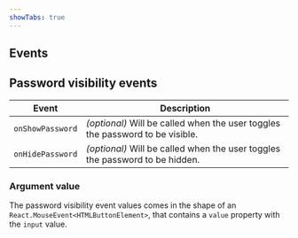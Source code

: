 ```yaml
---
showTabs: true
---
```



## Events

<PropertiesTable props={fieldEvents} />

## Password visibility events

| Event            | Description                                                                   |
| ---------------- | ----------------------------------------------------------------------------- |
| `onShowPassword` | _(optional)_ Will be called when the user toggles the password to be visible. |
| `onHidePassword` | _(optional)_ Will be called when the user toggles the password to be hidden.  |

### Argument value

The password visibility event values comes in the shape of an `React.MouseEvent<HTMLButtonElement>`, that contains a `value` property with the `input` value.
